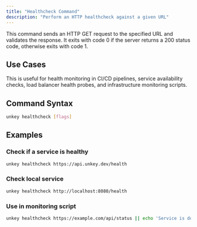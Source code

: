 ```yaml
---
title: "Healthcheck Command"
description: "Perform an HTTP healthcheck against a given URL"
---
```

This command sends an HTTP GET request to the specified URL and validates the response. It exits with code 0 if the server returns a 200 status code, otherwise exits with code 1.

## Use Cases

This is useful for health monitoring in CI/CD pipelines, service availability checks, load balancer health probes, and infrastructure monitoring scripts.

## Command Syntax

```bash
unkey healthcheck [flags]
```

## Examples

### Check if a service is healthy

```bash
unkey healthcheck https://api.unkey.dev/health
```

### Check local service

```bash
unkey healthcheck http://localhost:8080/health
```

### Use in monitoring script

```bash
unkey healthcheck https://example.com/api/status || echo 'Service is down!'
```
